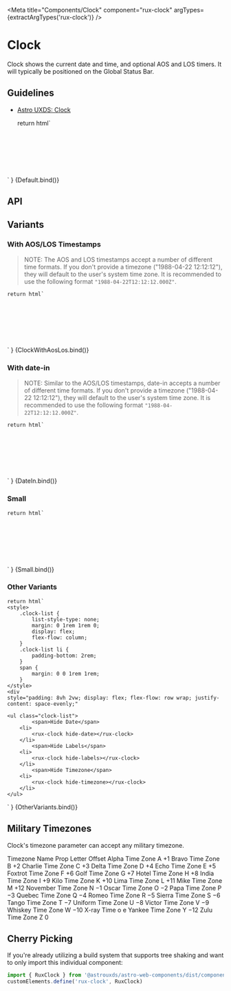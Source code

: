 
<Meta
    title="Components/Clock"
    component="rux-clock"
    argTypes={extractArgTypes('rux-clock')}
/>

# Clock

Clock shows the current date and time, and optional AOS and LOS timers. It will typically be positioned on the Global Status Bar.

## Guidelines

-   [Astro UXDS: Clock](https://www.astrouxds.com/ui-components/clock)

    return html`
<div style="padding: 10%; display: flex; justify-content: center;">
    <rux-clock
        .aos="${args.aos}"
        .los="${args.los}"
        .timezone="${args.timezone}"
        ?hide-timezone="${args.hideTimezone}"
        ?hide-date="${args.hideDate}"
        ?hide-labels="${args.hideLabels}"
        ?small="${args.small}"
        date-in="${args.dateIn}"
    ></rux-clock>
</div>
    `
}

<Canvas>
    <Story
        name="Default"
        args={{
            aos: "",
            los: "",
            hideDate: false,
            hideLabels: false,
            hideTimezone: false,
            small: false,
            timezone: "UTC",
            dateIn: ""
        }}
    >
        {Default.bind()}
    </Story>
</Canvas>

## API

<ArgsTable of="rux-clock" />

## Variants

### With AOS/LOS Timestamps

> NOTE: The AOS and LOS timestamps accept a number of different time formats. If you don't provide a timezone ("1988-04-22 12:12:12"), they will default to the user's system time zone.
> It is recommended to use the following format `"1988-04-22T12:12:12.000Z"`.

    return html`
<div style="padding: 10%; display: flex; justify-content: center;">
    <rux-clock
        .timezone="${args.timezone}"
        aos="${args.aos}"
        los="${args.los}"
        ?hide-timezone="${args.hideTimezone}"
        ?hide-date="${args.hideDate}"
        ?hide-labels="${args.hideLabels}"
        ?small="${args.small}"
        date-in="${args.dateIn}"
    ></rux-clock>
</div>
    `
}

<Canvas>
    <Story
        args={{
            aos: '1988-04-22T12:12:12.000Z',
            los: '1988-04-22T12:12:12.000Z',
            hideDate: false,
            hideLabels: false,
            hideTimezone: false,
            small: false,
            timezone: "UTC",
            dateIn: ''
        }}
        name="With AOS/LOS"
    >
        {ClockWithAosLos.bind()}
    </Story>
</Canvas>

### With date-in 

> NOTE: Similar to the AOS/LOS timestamps, date-in accepts a number of different time formats. If you don't provide a timezone ("1988-04-22 12:12:12"), they will default to the user's system time zone.
> It is recommended to use the following format `"1988-04-22T12:12:12.000Z"`.

    return html`
<div style="padding: 10%; display: flex; justify-content: center;">
    <rux-clock
        .timezone="${args.timezone}"
        aos="${args.aos}"
        los="${args.los}"
        date-in="${args.dateIn}"
        ?hide-timezone="${args.hideTimezone}"
        ?hide-date="${args.hideDate}"
        ?hide-labels="${args.hideLabels}"
        ?small="${args.small}"
    ></rux-clock>
</div>
    `
}

<Canvas>
    <Story
        args={{
            aos: '',
            los: '',
            hideDate: false,
            hideLabels: false,
            hideTimezone: false,
            small: false,
            timezone: "UTC",
            dateIn: "2022-04-22T23:59:55.000Z"
        }}
        name="With Date In"
    >
        {DateIn.bind()}
    </Story>
</Canvas>

### Small

    return html`
<div style="padding: 10%; display: flex; justify-content: center;">
    <rux-clock
        .timezone="${args.timezone}"
        .aos="${args.aos}"
        .los="${args.los}"
        ?hide-timezone="${args.hideTimezone}"
        ?hide-date="${args.hideDate}"
        ?hide-labels="${args.hideLabels}"
        ?small="${args.small}"
    ></rux-clock>
</div>
    `
}

<Canvas>
    <Story
        args={{
            aos: "",
            los: "",
            hideDate: false,
            hideLabels: false,
            hideTimezone: false,
            small: true,
            timezone: "UTC"
        }}
        name="Small"
    >
        {Small.bind()}
    </Story>
</Canvas>

### Other Variants

    return html`
    <style>
        .clock-list {
            list-style-type: none;
            margin: 0 1rem 1rem 0;
            display: flex;
            flex-flow: column;
        }
        .clock-list li {
            padding-bottom: 2rem;
        }
        span {
            margin: 0 0 1rem 1rem;
        }
    </style>
    <div
    style="padding: 8vh 2vw; display: flex; flex-flow: row wrap; justify-content: space-evenly;"
>
    <ul class="clock-list">
            <span>Hide Date</span>
        <li>
            <rux-clock hide-date></rux-clock>
        </li>
            <span>Hide Labels</span>
        <li>
            <rux-clock hide-labels></rux-clock>
        </li>
            <span>Hide Timezone</span>
        <li>
            <rux-clock hide-timezone></rux-clock>
        </li>
    </ul>
</div>
`
}

<Canvas>
    <Story name="Other Variants">{OtherVariants.bind()}</Story>
</Canvas>

## Military Timezones

Clock's timezone parameter can accept any military timezone.

<rux-table>
    <rux-table-header>
        <rux-table-header-row>
            <rux-table-header-cell>Timezone Name</rux-table-header-cell>
            <rux-table-header-cell>Prop Letter</rux-table-header-cell>
            <rux-table-header-cell>Offset</rux-table-header-cell>
        </rux-table-header-row>
    </rux-table-header>
    <rux-table-body>
        <rux-table-row>
            <rux-table-cell>Alpha Time Zone</rux-table-cell>
            <rux-table-cell>A</rux-table-cell>
            <rux-table-cell>+1</rux-table-cell>
        </rux-table-row>
        <rux-table-row>
            <rux-table-cell>Bravo Time Zone</rux-table-cell>
            <rux-table-cell>B</rux-table-cell>
            <rux-table-cell>+2</rux-table-cell>
        </rux-table-row>
        <rux-table-row>
            <rux-table-cell>Charlie Time Zone</rux-table-cell>
            <rux-table-cell>C</rux-table-cell>
            <rux-table-cell>+3</rux-table-cell>
        </rux-table-row>
        <rux-table-row>
            <rux-table-cell>Delta Time Zone</rux-table-cell>
            <rux-table-cell>D</rux-table-cell>
            <rux-table-cell>+4</rux-table-cell>
        </rux-table-row>
        <rux-table-row>
            <rux-table-cell>Echo Time Zone</rux-table-cell>
            <rux-table-cell>E</rux-table-cell>
            <rux-table-cell>+5</rux-table-cell>
        </rux-table-row>
        <rux-table-row>
            <rux-table-cell>Foxtrot Time Zone</rux-table-cell>
            <rux-table-cell>F</rux-table-cell>
            <rux-table-cell>+6</rux-table-cell>
        </rux-table-row>
        <rux-table-row>
            <rux-table-cell>Golf Time Zone</rux-table-cell>
            <rux-table-cell>G</rux-table-cell>
            <rux-table-cell>+7</rux-table-cell>
        </rux-table-row>
        <rux-table-row>
            <rux-table-cell>Hotel Time Zone</rux-table-cell>
            <rux-table-cell>H</rux-table-cell>
            <rux-table-cell>+8</rux-table-cell>
        </rux-table-row>
        <rux-table-row>
            <rux-table-cell>India Time Zone</rux-table-cell>
            <rux-table-cell>I</rux-table-cell>
            <rux-table-cell>+9</rux-table-cell>
        </rux-table-row>
        <rux-table-row>
            <rux-table-cell>Kilo Time Zone</rux-table-cell>
            <rux-table-cell>K</rux-table-cell>
            <rux-table-cell>+10</rux-table-cell>
        </rux-table-row>
        <rux-table-row>
            <rux-table-cell>Lima Time Zone</rux-table-cell>
            <rux-table-cell>L</rux-table-cell>
            <rux-table-cell>+11</rux-table-cell>
        </rux-table-row>
        <rux-table-row>
            <rux-table-cell>Mike Time Zone</rux-table-cell>
            <rux-table-cell>M</rux-table-cell>
            <rux-table-cell>+12</rux-table-cell>
        </rux-table-row>
        <rux-table-row>
            <rux-table-cell>November Time Zone</rux-table-cell>
            <rux-table-cell>N</rux-table-cell>
            <rux-table-cell>−1</rux-table-cell>
        </rux-table-row>
        <rux-table-row>
            <rux-table-cell>Oscar Time Zone</rux-table-cell>
            <rux-table-cell>O</rux-table-cell>
            <rux-table-cell>−2</rux-table-cell>
        </rux-table-row>
        <rux-table-row>
            <rux-table-cell>Papa Time Zone</rux-table-cell>
            <rux-table-cell>P</rux-table-cell>
            <rux-table-cell>−3</rux-table-cell>
        </rux-table-row>
        <rux-table-row>
            <rux-table-cell>Quebec Time Zone</rux-table-cell>
            <rux-table-cell>Q</rux-table-cell>
            <rux-table-cell>−4</rux-table-cell>
        </rux-table-row>
        <rux-table-row>
            <rux-table-cell>Romeo Time Zone</rux-table-cell>
            <rux-table-cell>R</rux-table-cell>
            <rux-table-cell>−5</rux-table-cell>
        </rux-table-row>
        <rux-table-row>
            <rux-table-cell>Sierra Time Zone</rux-table-cell>
            <rux-table-cell>S</rux-table-cell>
            <rux-table-cell>−6</rux-table-cell>
        </rux-table-row>
        <rux-table-row>
            <rux-table-cell>Tango Time Zone</rux-table-cell>
            <rux-table-cell>T</rux-table-cell>
            <rux-table-cell>−7</rux-table-cell>
        </rux-table-row>
        <rux-table-row>
            <rux-table-cell>Uniform Time Zone</rux-table-cell>
            <rux-table-cell>U</rux-table-cell>
            <rux-table-cell>−8</rux-table-cell>
        </rux-table-row>
        <rux-table-row>
            <rux-table-cell>Victor Time Zone</rux-table-cell>
            <rux-table-cell>V</rux-table-cell>
            <rux-table-cell>−9</rux-table-cell>
        </rux-table-row>
        <rux-table-row>
            <rux-table-cell>Whiskey Time Zone</rux-table-cell>
            <rux-table-cell>W</rux-table-cell>
            <rux-table-cell>−10</rux-table-cell>
        </rux-table-row>
        <rux-table-row>
            <rux-table-cell>X-ray Time</rux-table-cell>
            <rux-table-cell>o</rux-table-cell>
            <rux-table-cell>e</rux-table-cell>
        </rux-table-row>
        <rux-table-row>
            <rux-table-cell>Yankee Time Zone</rux-table-cell>
            <rux-table-cell>Y</rux-table-cell>
            <rux-table-cell>−12</rux-table-cell>
        </rux-table-row>
        <rux-table-row>
            <rux-table-cell>Zulu Time Zone</rux-table-cell>
            <rux-table-cell>Z</rux-table-cell>
            <rux-table-cell>0</rux-table-cell>
        </rux-table-row>
    </rux-table-body>
</rux-table>

## Cherry Picking

If you're already utilizing a build system that supports tree shaking and want to only import this individual component:

```js
import { RuxClock } from '@astrouxds/astro-web-components/dist/components/rux-clock'
customElements.define('rux-clock', RuxClock)
```
